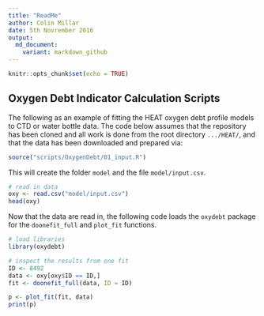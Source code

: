 ```yaml
---
title: "ReadMe"
author: Colin Millar
date: 5th Novrember 2016
output:
  md_document:
    variant: markdown_github
---
```


```r
knitr::opts_chunk$set(echo = TRUE)
```

## Oxygen Debt Indicator Calculation Scripts

The following as an example of fitting the HEAT oxygen debt profile models to CTD or water bottle data.  The code below assumes that the repository has been cloned and all work is done from the root directory `.../HEAT/`, and that the data has been downloaded and prepared via:

```r
source("scripts/OxygenDebt/01_input.R")
```

This will create the folder `model` and the file `model/input.csv`.  

```r
# read in data
oxy <- read.csv("model/input.csv")
head(oxy)
```

Now that the data are read in, the following code loads the `oxydebt` package for the `doonefit_full` and `plot_fit` functions.  


```r
# load libraries
library(oxydebt)

# inspect the results from one fit
ID <- 8492
data <- oxy[oxy$ID == ID,]
fit <- doonefit_full(data, ID = ID)

p <- plot_fit(fit, data)
print(p)
```

